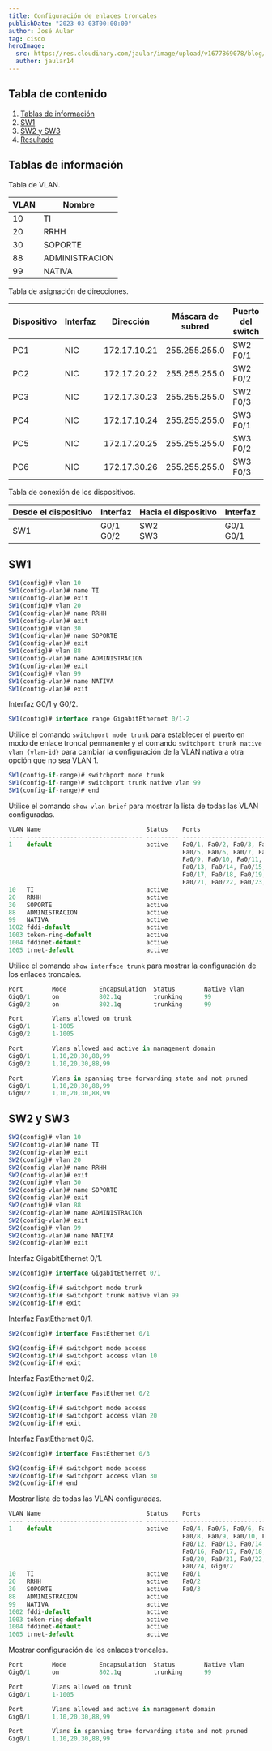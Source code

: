 ```yaml
---
title: Configuración de enlaces troncales
publishDate: "2023-03-03T00:00:00"
author: José Aular
tag: cisco
heroImage:
  src: https://res.cloudinary.com/jaular/image/upload/v1677869078/blog/configuracion-enlaces-troncales/pkt-1_fgkewc.png
  author: jaular14
---
```



## Tabla de contenido

1.  [Tablas de información](/blog/configuracion-enlaces-troncales#tablas-de-información)
2.  [SW1](/blog/configuracion-enlaces-troncales#sw1)
3.  [SW2 y SW3](/blog/configuracion-enlaces-troncales#sw2-y-sw3)
4.  [Resultado](/blog/configuracion-enlaces-troncales#resultado)

## Tablas de información

Tabla de VLAN.

| VLAN | Nombre         |
| ---- | -------------- |
| 10   | TI             |
| 20   | RRHH           |
| 30   | SOPORTE        |
| 88   | ADMINISTRACION |
| 99   | NATIVA         |

Tabla de asignación de direcciones.

| Dispositivo | Interfaz | Dirección    | Máscara de subred | Puerto del switch | VLAN |
| ----------- | -------- | ------------ | ----------------- | ----------------- | ---- |
| PC1         | NIC      | 172.17.10.21 | 255.255.255.0     | SW2 F0/1          | 10   |
| PC2         | NIC      | 172.17.20.22 | 255.255.255.0     | SW2 F0/2          | 20   |
| PC3         | NIC      | 172.17.30.23 | 255.255.255.0     | SW2 F0/3          | 30   |
| PC4         | NIC      | 172.17.10.24 | 255.255.255.0     | SW3 F0/1          | 10   |
| PC5         | NIC      | 172.17.20.25 | 255.255.255.0     | SW3 F0/2          | 20   |
| PC6         | NIC      | 172.17.30.26 | 255.255.255.0     | SW3 F0/3          | 30   |

Tabla de conexión de los dispositivos.

| Desde el dispositivo | Interfaz        | Hacia el dispositivo | Interfaz        |
| -------------------- | --------------- | -------------------- | --------------- |
| SW1                  | G0/1 <br/> G0/2 | SW2 <br/> SW3        | G0/1 <br/> G0/1 |

## SW1

```js title="SW1"
SW1(config)# vlan 10
SW1(config-vlan)# name TI
SW1(config-vlan)# exit
SW1(config)# vlan 20
SW1(config-vlan)# name RRHH
SW1(config-vlan)# exit
SW1(config)# vlan 30
SW1(config-vlan)# name SOPORTE
SW1(config-vlan)# exit
SW1(config)# vlan 88
SW1(config-vlan)# name ADMINISTRACION
SW1(config-vlan)# exit
SW1(config)# vlan 99
SW1(config-vlan)# name NATIVA
SW1(config-vlan)# exit
```

Interfaz G0/1 y G0/2.

```js title="SW1"
SW1(config)# interface range GigabitEthernet 0/1-2
```

Utilice el comando `switchport mode trunk` para establecer el puerto en modo de enlace troncal permanente y el comando `switchport trunk native vlan {vlan-id}` para cambiar la configuración de la VLAN nativa a otra opción que no sea VLAN 1.

```js title="SW1"
SW1(config-if-range)# switchport mode trunk
SW1(config-if-range)# switchport trunk native vlan 99
SW1(config-if-range)# end
```

Utilice el comando `show vlan brief` para mostrar la lista de todas las VLAN configuradas.

```js title="SW1"
VLAN Name                             Status    Ports
---- -------------------------------- --------- -------------------------------
1    default                          active    Fa0/1, Fa0/2, Fa0/3, Fa0/4
                                                Fa0/5, Fa0/6, Fa0/7, Fa0/8
                                                Fa0/9, Fa0/10, Fa0/11, Fa0/12
                                                Fa0/13, Fa0/14, Fa0/15, Fa0/16
                                                Fa0/17, Fa0/18, Fa0/19, Fa0/20
                                                Fa0/21, Fa0/22, Fa0/23, Fa0/24
10   TI                               active
20   RRHH                             active
30   SOPORTE                          active
88   ADMINISTRACION                   active
99   NATIVA                           active
1002 fddi-default                     active
1003 token-ring-default               active
1004 fddinet-default                  active
1005 trnet-default                    active
```

Utilice el comando `show interface trunk` para mostrar la configuración de los enlaces troncales.

```js title="SW1"
Port        Mode         Encapsulation  Status        Native vlan
Gig0/1      on           802.1q         trunking      99
Gig0/2      on           802.1q         trunking      99

Port        Vlans allowed on trunk
Gig0/1      1-1005
Gig0/2      1-1005

Port        Vlans allowed and active in management domain
Gig0/1      1,10,20,30,88,99
Gig0/2      1,10,20,30,88,99

Port        Vlans in spanning tree forwarding state and not pruned
Gig0/1      1,10,20,30,88,99
Gig0/2      1,10,20,30,88,99
```

## SW2 y SW3

```js title="SW2"
SW2(config)# vlan 10
SW2(config-vlan)# name TI
SW2(config-vlan)# exit
SW2(config)# vlan 20
SW2(config-vlan)# name RRHH
SW2(config-vlan)# exit
SW2(config)# vlan 30
SW2(config-vlan)# name SOPORTE
SW2(config-vlan)# exit
SW2(config)# vlan 88
SW2(config-vlan)# name ADMINISTRACION
SW2(config-vlan)# exit
SW2(config)# vlan 99
SW2(config-vlan)# name NATIVA
SW2(config-vlan)# exit
```

Interfaz GigabitEthernet 0/1.

```js title="SW2"
SW2(config)# interface GigabitEthernet 0/1
```

```js title="SW2"
SW2(config-if)# switchport mode trunk
SW2(config-if)# switchport trunk native vlan 99
SW2(config-if)# exit
```

Interfaz FastEthernet 0/1.

```js title="SW2"
SW2(config)# interface FastEthernet 0/1
```

```js title="SW2"
SW2(config-if)# switchport mode access
SW2(config-if)# switchport access vlan 10
SW2(config-if)# exit
```

Interfaz FastEthernet 0/2.

```js title="SW2"
SW2(config)# interface FastEthernet 0/2
```

```js title="SW2"
SW2(config-if)# switchport mode access
SW2(config-if)# switchport access vlan 20
SW2(config-if)# exit
```

Interfaz FastEthernet 0/3.

```js title="SW2"
SW2(config)# interface FastEthernet 0/3
```

```js title="SW2"
SW2(config-if)# switchport mode access
SW2(config-if)# switchport access vlan 30
SW2(config-if)# end
```

Mostrar lista de todas las VLAN configuradas.

```js title="SW2"
VLAN Name                             Status    Ports
---- -------------------------------- --------- -------------------------------
1    default                          active    Fa0/4, Fa0/5, Fa0/6, Fa0/7
                                                Fa0/8, Fa0/9, Fa0/10, Fa0/11
                                                Fa0/12, Fa0/13, Fa0/14, Fa0/15
                                                Fa0/16, Fa0/17, Fa0/18, Fa0/19
                                                Fa0/20, Fa0/21, Fa0/22, Fa0/23
                                                Fa0/24, Gig0/2
10   TI                               active    Fa0/1
20   RRHH                             active    Fa0/2
30   SOPORTE                          active    Fa0/3
88   ADMINISTRACION                   active
99   NATIVA                           active
1002 fddi-default                     active
1003 token-ring-default               active
1004 fddinet-default                  active
1005 trnet-default                    active
```

Mostrar configuración de los enlaces troncales.

```js title="SW2"
Port        Mode         Encapsulation  Status        Native vlan
Gig0/1      on           802.1q         trunking      99

Port        Vlans allowed on trunk
Gig0/1      1-1005

Port        Vlans allowed and active in management domain
Gig0/1      1,10,20,30,88,99

Port        Vlans in spanning tree forwarding state and not pruned
Gig0/1      1,10,20,30,88,99
```
